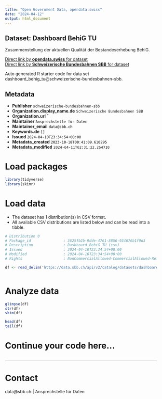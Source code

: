 ```yaml
---
title: "Open Government Data, opendata.swiss"
date: "2024-04-12"
output: html_document
---
```


## Dataset: Dashboard BehiG TU

Zusammenstellung der aktuellen Qualität der Bestandeserhebung BehiG.

[Direct link by **opendata.swiss** for dataset](https://opendata.swiss/de/dataset/dashboard-behig-tu)<br>
[Direct link by **Schweizerische Bundesbahnen SBB** for dataset](https://data.sbb.ch/explore/dataset/dashboard_behig_tu/)

Auto generated R starter code for data set dashboard_behig_tu@schweizerische-bundesbahnen-sbb.

## Metadata

- **Publisher** `schweizerische-bundesbahnen-sbb`
- **Organization.display_name.de** `Schweizerische Bundesbahnen SBB`
- **Organization.url** ``
- **Maintainer** `Ansprechstelle für Daten`
- **Maintainer_email** `data@sbb.ch`
- **Keywords.de** `[]`
- **Issued** `2024-04-10T23:34:54+00:00`
- **Metadata_created** `2023-10-18T00:41:09.610295`
- **Metadata_modified** `2024-04-11T02:31:22.264710`


# Load packages

```r

library(tidyverse)
library(skimr)

```

# Load data

-   The dataset has 1 distribution(s) in CSV format.
-   All available CSV distributions are listed below and can be read into a tibble.

```r

# Distribution 0
# Package_id               : 3625fb2b-9dde-4761-8856-934676b1f0d3
# Description              : Dashboard BehiG TU (csv)
# Issued                   : 2024-04-10T23:34:54+00:00
# Modified                 : 2024-04-10T23:34:54+00:00
# Rights                   : NonCommercialAllowed-CommercialAllowed-ReferenceRequired

df <- read_delim('https://data.sbb.ch/api/v2/catalog/datasets/dashboard_behig_tu/exports/csv')



```

# Analyze data

```r

glimpse(df)
str(df)
skim(df)

head(df)
tail(df)

```

# Continue your code here...

```r

```

------------------------------------------------------------------------

# Contact

data@sbb.ch | Ansprechstelle für Daten
